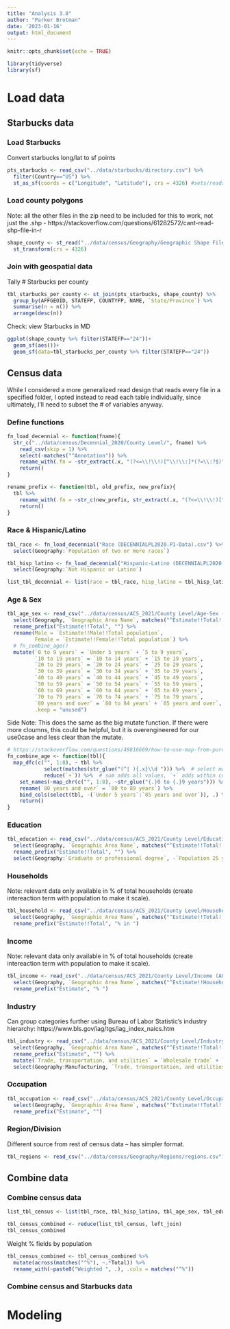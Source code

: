 ```yaml
---
title: "Analysis 3.0"
author: "Parker Brotman"
date: '2023-01-16'
output: html_document
---
```


```r
knitr::opts_chunk$set(echo = TRUE)
```

```r
library(tidyverse)
library(sf)
```

# Load data

## Starbucks data

### Load Starbucks
Convert starbucks long/lat to sf points
```r
pts_starbucks <- read_csv("../data/starbucks/directory.csv") %>%
  filter(Country=="US") %>% 
  st_as_sf(coords = c("Longitude", "Latitude"), crs = 4326) #sets/reads format to WGS 84
```

### Load county polygons
Note: all the other files in the zip need to be included for this to work, not just the .shp -  https://stackoverflow.com/questions/61282572/cant-read-shp-file-in-r
```r
shape_county <- st_read("../data/census/Geography/Geographic Shape Files/cb_2018_us_county_500k.shp") %>%
  st_transform(crs = 4326)
```


### Join with geospatial data
Tally # Starbucks per county
```r
tbl_starbucks_per_county <- st_join(pts_starbucks, shape_county) %>% 
  group_by(AFFGEOID, STATEFP, COUNTYFP, NAME, `State/Province`) %>% 
  summarise(n = n()) %>% 
  arrange(desc(n))
```

Check: view Starbucks in MD
```r
ggplot(shape_county %>% filter(STATEFP=="24"))+
  geom_sf(aes())+
  geom_sf(data=tbl_starbucks_per_county %>% filter(STATEFP=="24"))
```


## Census data

While I considered a more generalized read design that reads every file in a specified folder, I opted instead to read each table individually, since ultimately, I'll need to subset the # of variables anyway.

### Define functions
```r
fn_load_decennial <- function(fname){
  str_c("../data/census/Decennial_2020/County Level/", fname) %>% 
    read_csv(skip = 1) %>% 
    select(-matches("^Annotation")) %>% 
    rename_with(.fn = ~str_extract(.x, "(?<=\\!\\!)[^\\!\\:]*(?=\\:?$)"), .cols = starts_with("!")) %>% # Preceded by !!, some number of non-!: characters, followed by end line or : + end 
    return()
}
```

```r
rename_prefix <- function(tbl, old_prefix, new_prefix){
  tbl %>% 
    rename_with(.fn = ~str_c(new_prefix, str_extract(.x, "(?<=\\!\\!)[^\\!\\:]*(?=\\:?$)")), .cols = starts_with(old_prefix)) %>% 
    return()
}
```


### Race & Hispanic/Latino
```r
tbl_race <- fn_load_decennial("Race (DECENNIALPL2020.P1-Data).csv") %>% 
  select(Geography:`Population of two or more races`)

tbl_hisp_latino <- fn_load_decennial("Hispanic-Latino (DECENNIALPL2020.P2-Data).csv") %>% 
  select(Geography:`Not Hispanic or Latino`)

list_tbl_decennial <- list(race = tbl_race, hisp_latino = tbl_hisp_latino)
```


### Age & Sex

```r
tbl_age_sex <- read_csv("../data/census/ACS_2021/County Level/Age-Sex (ACSST5Y2021.S0101-Data).csv", skip = 1) %>% 
  select(Geography, `Geographic Area Name`, matches("^Estimate!!Total!!Total population!!AGE"), matches("^Estimate!!(Male|Female)!!Total population$")) %>% 
  rename_prefix("Estimate!!Total", "") %>% 
  rename(Male = `Estimate!!Male!!Total population`,
         Female = `Estimate!!Female!!Total population`) %>% 
  # fn_combine_age()
  mutate(`0 to 9 years` = `Under 5 years` + `5 to 9 years`,
         `10 to 19 years` = `10 to 14 years` + `15 to 19 years`,
         `20 to 29 years` = `20 to 24 years` + `25 to 29 years`,
         `30 to 39 years` = `30 to 34 years` + `35 to 39 years`,
         `40 to 49 years` = `40 to 44 years` + `45 to 49 years`,
         `50 to 59 years` = `50 to 54 years` + `55 to 59 years`,
         `60 to 69 years` = `60 to 64 years` + `65 to 69 years`,
         `70 to 79 years` = `70 to 74 years` + `75 to 79 years`,
         `80 years and over` = `80 to 84 years` + `85 years and over`,
         .keep = "unused")
```

Side Note: This does the same as the big mutate function. If there were more cloumns, this could be helpful, but it is overengineered for our use0case and less clear than the mutate.
```r
# https://stackoverflow.com/questions/49816669/how-to-use-map-from-purrr-with-dplyrmutate-to-create-multiple-new-columns-base
fn_combine_age <- function(tbl){
  map_dfc(c("", 1:8), ~ tbl %>%
            select(matches(str_glue("(^| ){.x}\\d "))) %>%  # select matching column pairs
            reduce(`+`)) %>%  # sum adds all values, `+` adds within column
    set_names(~map_chr(c("", 1:8), ~str_glue("{.}0 to {.}9 years"))) %>%
    rename(`80 years and over` = `80 to 89 years`) %>%
    bind_cols(select(tbl, -(`Under 5 years`:`85 years and over`)), .) %>%
    return()
}
```

### Education
```r
tbl_education <- read_csv("../data/census/ACS_2021/County Level/Education (ACSST5Y2021.S1501-Data).csv", skip = 1) %>% 
  select(Geography, `Geographic Area Name`, matches("^Estimate!!Total!!AGE BY EDUCATIONAL ATTAINMENT!!Population 25 years and over")) %>% 
  rename_prefix("Estimate!!Total", "") %>% 
  select(Geography:`Graduate or professional degree`, -`Population 25 years and over`)
```

### Households
Note: relevant data only available in % of total households (create intereaction term with population to make it scale).
```r
tbl_household <- read_csv("../data/census/ACS_2021/County Level/Household (ACSST5Y2021.S1101-Data).csv", skip = 1) %>% 
  select(Geography, `Geographic Area Name`, matches("^Estimate!!Total!!Total Households!!UNITS IN STRUCTURE|^Estimate!!Total!!Total Households!!HOUSING TENURE")) %>% 
  rename_prefix("Estimate!!Total", "% in ")
```

### Income
Note: relevant data only available in % of total households (create intereaction term with population to make it scale).
```r
tbl_income <- read_csv("../data/census/ACS_2021/County Level/Income (ACSST5Y2021.S1901-Data).csv", skip = 1) %>% 
  select(Geography, `Geographic Area Name`, matches("^Estimate!!Households!!Total"), -`Estimate!!Households!!Total`) %>% 
  rename_prefix("Estimate", "% ")
```

### Industry
Can group categories further using Bureau of Labor Statistic's industry hierarchy:
https://www.bls.gov/iag/tgs/iag_index_naics.htm
```r
tbl_industry <- read_csv("../data/census/ACS_2021/County Level/Industry (ACSST5Y2021.S2403-Data).csv", skip = 1) %>% 
  select(Geography, `Geographic Area Name`, matches("^Estimate!!Total!!.+$"), -matches("^Estimate!!Total!!.+!!.+!!.+$")) %>%  #only selecting one layer deep in specificity
  rename_prefix("Estimate", "") %>% 
  mutate(`Trade, transportation, and utilities` = `Wholesale trade` + `Retail trade` + `Transportation and warehousing, and utilities`, .keep="unused") %>% 
  select(Geography:Manufacturing, `Trade, transportation, and utilities`, everything())
```


### Occupation

```r
tbl_occupation <- read_csv("../data/census/ACS_2021/County Level/Occupation (ACSST5Y2021.S2401-Data).csv", skip = 1) %>% 
  select(Geography, `Geographic Area Name`, matches("^Estimate!!Total!!.+$"), -matches("^Estimate!!Total!!.+!!.+!!.+$")) %>%  #only selecting one layer deep in specificity
  rename_prefix("Estimate", "")
```


### Region/Division
Different source from rest of census data -- has simpler format.
```r
tbl_regions <- read_csv("../data/census/Geography/Regions/regions.csv")
```

## Combine data

### Combine census data
```r
list_tbl_census <- list(tbl_race, tbl_hisp_latino, tbl_age_sex, tbl_education, tbl_household, tbl_income, tbl_industry, tbl_occupation)

tbl_census_combined <- reduce(list_tbl_census, left_join)
tbl_census_combined
```

Weight % fields by population
```r
tbl_census_combined <- tbl_census_combined %>% 
  mutate(across(matches("^%"), ~.*Total)) %>% 
  rename_with(~paste0("Weighted ", .), .cols = matches("^%"))
```

### Combine census and Starbucks data

# Modeling


